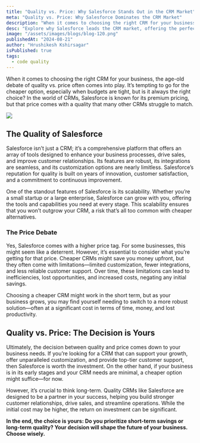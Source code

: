 ```yaml
---
title: "Quality vs. Price: Why Salesforce Stands Out in the CRM Market"
meta: "Quality vs. Price: Why Salesforce Dominates the CRM Market"
description: "When it comes to choosing the right CRM for your business, the age-old debate of quality vs. price often comes into play. It’s tempting to go for the cheaper option, especially when budgets are tight, but is it always the right choice?"
desc: "Explore why Salesforce leads the CRM market, offering the perfect balance of quality and price for businesses seeking superior value."
image: "/assets/images/blogs/blog-120.png"
publishedAt: "2024-08-21"
author: "Hrushikesh Kshirsagar"
isPublished: true
tags:
  - code quality
---
```


When it comes to choosing the right CRM for your business, the age-old debate of quality vs. price often comes into play. It’s tempting to go for the cheaper option, especially when budgets are tight, but is it always the right choice? In the world of CRMs, Salesforce is known for its premium pricing, but that price comes with a quality that many other CRMs struggle to match.

<Image src="/assets/images/blogs/blog-121.png" />

## The Quality of Salesforce

Salesforce isn’t just a CRM; it’s a comprehensive platform that offers an array of tools designed to enhance your business processes, drive sales, and improve customer relationships. Its features are robust, its integrations are seamless, and its customization options are nearly limitless. Salesforce’s reputation for quality is built on years of innovation, customer satisfaction, and a commitment to continuous improvement.

One of the standout features of Salesforce is its scalability. Whether you’re a small startup or a large enterprise, Salesforce can grow with you, offering the tools and capabilities you need at every stage. This scalability ensures that you won’t outgrow your CRM, a risk that’s all too common with cheaper alternatives.

### The Price Debate

Yes, Salesforce comes with a higher price tag. For some businesses, this might seem like a deterrent. However, it’s essential to consider what you’re getting for that price. Cheaper CRMs might save you money upfront, but they often come with limitations—limited customization, fewer integrations, and less reliable customer support. Over time, these limitations can lead to inefficiencies, lost opportunities, and increased costs, negating any initial savings.

Choosing a cheaper CRM might work in the short term, but as your business grows, you may find yourself needing to switch to a more robust solution—often at a significant cost in terms of time, money, and lost productivity.

## Quality vs. Price: The Decision is Yours

Ultimately, the decision between quality and price comes down to your business needs. If you’re looking for a CRM that can support your growth, offer unparalleled customization, and provide top-tier customer support, then Salesforce is worth the investment. On the other hand, if your business is in its early stages and your CRM needs are minimal, a cheaper option might suffice—for now.

However, it’s crucial to think long-term. Quality CRMs like Salesforce are designed to be a partner in your success, helping you build stronger customer relationships, drive sales, and streamline operations. While the initial cost may be higher, the return on investment can be significant.

**In the end, the choice is yours: Do you prioritize short-term savings or long-term quality? Your decision will shape the future of your business. Choose wisely.**
